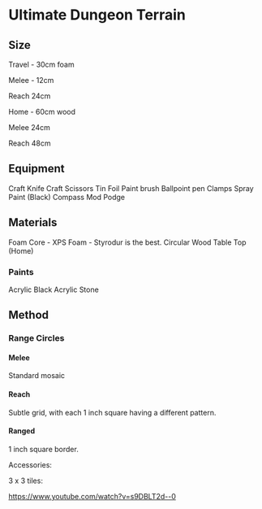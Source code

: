 # Ultimate Dungeon Terrain

## Size

Travel - 30cm foam

Melee - 12cm

Reach 24cm

Home - 60cm wood

Melee 24cm

Reach 48cm

## Equipment

Craft Knife
Craft Scissors
Tin Foil
Paint brush
Ballpoint pen
Clamps
Spray Paint (Black)
Compass
Mod Podge

## Materials

Foam Core - XPS Foam - Styrodur is the best.
Circular Wood Table Top (Home)

### Paints

Acrylic Black
Acrylic Stone

## Method

### Range Circles

#### Melee

Standard mosaic

#### Reach

Subtle grid, with each 1 inch square having a different pattern.

#### Ranged

1 inch square border.

Accessories:

3 x 3 tiles:

https://www.youtube.com/watch?v=s9DBLT2d--0

